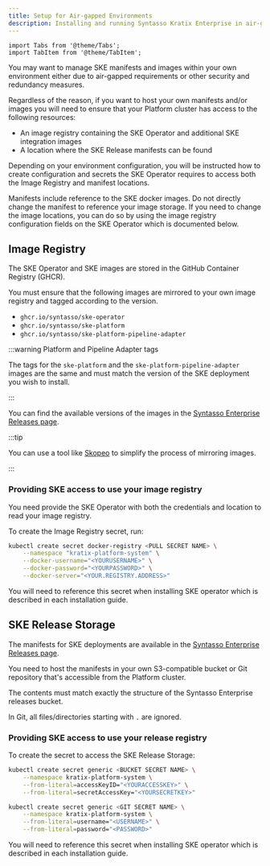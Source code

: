 ```yaml
---
title: Setup for Air-gapped Environments
description: Installing and running Syntasso Kratix Enterprise in air-gapped environments
---
```


```mdx-code-block
import Tabs from '@theme/Tabs';
import TabItem from '@theme/TabItem';
```

You may want to manage SKE manifests and images within your own environment either
due to air-gapped requirements or other security and redundancy measures.

Regardless of the reason, if you want to host your own manifests and/or images you
will need to ensure that your Platform cluster has access to the following resources:

- An image registry containing the SKE Operator and additional SKE integration images
- A location where the SKE Release manifests can be found

Depending on your environment configuration, you will be instructed how to create
configuration and secrets the SKE Operator requires to access both the Image
Registry and manifest locations.


Manifests include reference to the SKE docker images. Do not directly change the manifest
to reference your image storage. If you need to change the image locations, you can do so
by using the image registry configuration fields on the SKE Operator which is documented
below.


## Image Registry

The SKE Operator and SKE images are stored in the GitHub Container Registry (GHCR).

You must ensure that the following images are mirrored to your own image registry and
tagged according to the version.

- `ghcr.io/syntasso/ske-operator`
- `ghcr.io/syntasso/ske-platform`
- `ghcr.io/syntasso/ske-platform-pipeline-adapter`

:::warning Platform and Pipeline Adapter tags

The tags for the `ske-platform` and the `ske-platform-pipeline-adapter` images are
the same and must match the version of the SKE deployment you wish to install.

:::

You can find the available versions of the images in the [Syntasso Enterprise
Releases page](http://syntasso-enterprise-releases.s3-website.eu-west-2.amazonaws.com/).


:::tip

You can use a tool like [Skopeo](https://github.com/containers/skopeo) to simplify the
process of mirroring images.

:::


### Providing SKE access to use your image registry

You need provide the SKE Operator with both the credentials and location to read your
image registry.

To create the Image Registry secret, run:

```bash
kubectl create secret docker-registry <PULL SECRET NAME> \
    --namespace "kratix-platform-system" \
    --docker-username="<YOURUSERNAME>" \
    --docker-password="<YOURPASSWORD>" \
    --docker-server="<YOUR.REGISTRY.ADDRESS>"
```

You will need to reference this secret when installing SKE operator which is described in
each installation guide.


## SKE Release Storage

The manifests for SKE deployments are available in the [Syntasso Enterprise
Releases page](http://syntasso-enterprise-releases.s3-website.eu-west-2.amazonaws.com/).

You need to host the manifests in your own S3-compatible bucket or Git repository that's
accessible from the Platform cluster.

The contents must match exactly the structure of the Syntasso Enterprise releases bucket.

In Git, all files/directories starting with `.` are ignored.

###  Providing SKE access to use your release registry

To create the secret to access the SKE Release Storage:

<Tabs className="boxedTabs" groupId="stateStore">
  <TabItem value="bucket" label="Mirroring from Bucket">

  ```bash
  kubectl create secret generic <BUCKET SECRET NAME> \
      --namespace kratix-platform-system \
      --from-literal=accessKeyID="<YOURACCESSKEY>" \
      --from-literal=secretAccessKey="<YOURSECRETKEY>"
  ```

  </TabItem>

  <TabItem value="git" label="Mirroring from Git Repo">

  ```bash
  kubectl create secret generic <GIT SECRET NAME> \
      --namespace kratix-platform-system \
      --from-literal=username="<USERNAME>" \
      --from-literal=password="<PASSWORD>"
  ```

  </TabItem>
</Tabs>


You will need to reference this secret when installing SKE operator which is described in
each installation guide.
